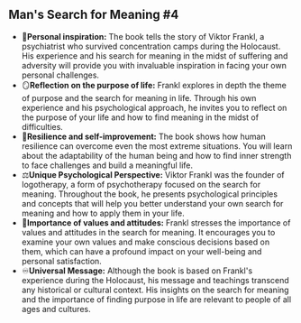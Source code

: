 ## Man's Search for Meaning #4

- 🙎**Personal inspiration:** The book tells the story of Viktor Frankl, a psychiatrist who survived concentration camps during the Holocaust. His experience and his search for meaning in the midst of suffering and adversity will provide you with invaluable inspiration in facing your own personal challenges.
- 🪞**Reflection on the purpose of life:** Frankl explores in depth the theme of purpose and the search for meaning in life. Through his own experience and his psychological approach, he invites you to reflect on the purpose of your life and how to find meaning in the midst of difficulties.
- 🥹**Resilience and self-improvement:** The book shows how human resilience can overcome even the most extreme situations. You will learn about the adaptability of the human being and how to find inner strength to face challenges and build a meaningful life.
- ⚖️**Unique Psychological Perspective:** Viktor Frankl was the founder of logotherapy, a form of psychotherapy focused on the search for meaning. Throughout the book, he presents psychological principles and concepts that will help you better understand your own search for meaning and how to apply them in your life.
- 💝**Importance of values ​​and attitudes:** Frankl stresses the importance of values ​​and attitudes in the search for meaning. It encourages you to examine your own values ​​and make conscious decisions based on them, which can have a profound impact on your well-being and personal satisfaction.
- ♾️**Universal Message:** Although the book is based on Frankl's experience during the Holocaust, his message and teachings transcend any historical or cultural context. His insights on the search for meaning and the importance of finding purpose in life are relevant to people of all ages and cultures.